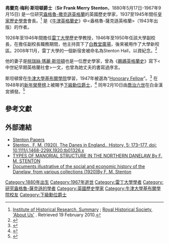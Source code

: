 {{Infobox Person
|name= Frank Merry Stenton
|image=Frank Merry Stenton.jpg
|image_size=200px
|caption=
|birth_name=
|birth_date= {{birth date|1880|5|17|df=yes}}
|birth_place= 英國[[曼徹斯特|曼徹斯特]]
|residence=
|spouse= [[桃瑞絲·瑪麗·斯坦頓|桃瑞絲·瑪麗·斯坦頓]]
|death_date= {{death date and age|1967|9|15|1880|5|17|df=yes}}
|death_place= 英國[[伯克郡|伯克郡]][[雷丁|雷丁]]
|resting_place=
|nationality= [[英國|英國]]
|known_for=
|education=
|alma_mater=
|occupation= 歷史學家
}}
'''弗蘭克·梅利·斯坦頓爵士'''（'''Sir Frank Merry Stenton'''，1880年5月17日-1967年9月15日) 是一位研究[[盎格魯-撒克遜英格蘭|盎格魯-撒克遜英格蘭]]的英國歷史學家，1937至1945年間任[[皇家歷史學會|皇家歷史學會]]會長。<ref>[http://www.history.ac.uk/makinghistory/historians/stenton_frank.html Institute of Historical Research, Summary] {{Wayback|url=http://www.history.ac.uk/makinghistory/historians/stenton_frank.html |date=20120322053753 }}; [http://www.royalhistoricalsociety.org/aboutus.htm Royal Historical Society, 'About Us'] {{webarchive|url=https://web.archive.org/web/20100209163942/http://www.royalhistoricalsociety.org/aboutus.htm |date=2010-02-09 }}. Retrieved 19 February 2010.</ref> 是《[[牛津英格蘭史|牛津英格蘭史]]》中<盎格魯-薩克遜英格蘭>（1943年出版）的作者。

1926年至1946年間擔任[[雷丁大學|雷丁大學]]歷史學教授，1946年至1950年任該大學副校長，在擔任副校長職務期間，他主持買下了[[白教堂廣場|白教堂廣場]]，後來被用作了大學新校區。2008年11月，雷丁大學的一個新宿舍被命名為Stenton Hall，以資紀念。<ref name=frankstent>{{cite web | url = http://www.reading.ac.uk/bulletin/pdfs/489.pdf | title = University of Reading Bulletin (20 November 2008) | publisher = University of Reading | page = 3 | accessdate = 2008-11-20 }}{{Dead link|date=2019年10月 |bot=InternetArchiveBot |fix-attempted=yes }}</ref>

他的妻子是[[桃瑞絲·瑪麗·斯坦頓|桃瑞絲·瑪麗·斯坦頓]]也是一位歷史學家，曾為《[[鵜鶘英格蘭史|鵜鶘英格蘭史]]》寫下<中世紀早期英格蘭社會>一文，也曾為她丈夫的書寫過序言。

斯坦頓曾在[[牛津大學基布爾學院|牛津大學基布爾學院]]學習，1947年被選為“[[Oxbridge_Fellow|Honorary Fellow]]”。<ref>{{cite book|title=The Keble College Centenary Register 1870 – 1970|editor=Drennan, Basil St G.|year=1970|publisher=Keble College, Oxford|isbn=978-0-85033-048-9|page=3}}</ref> 在1948年的[[新年榮譽榜|新年榮譽榜]]上被賜予[[下級勳位爵士|下級勳位爵士]]，<ref>{{London Gazette|issue=38161|supp=yes|startpage=2|date=30 December 1947|accessdate=17 May 2010}}</ref> 同年2月10日由[[喬治六世|喬治六世]]在白金漢宮頒發。<ref>{{London Gazette|issue=38207|startpage=1035|endpage=1036|date=13 February 1948|accessdate=17 May 2010}}</ref>

==參考文獻==
{{reflist}}

==外部連結==
*[http://www.reading.ac.uk/library/special-collections/collections/lib-special-stenton-papers.asp Stenton Papers]{{Dead link}}
*[http://onlinelibrary.wiley.com/doi/10.1111/j.1468-229X.1920.tb01326.x/abstract Stenton., F. M. (1920), The Danes in England.. History, 5: 173–177. doi: 10.1111/j.1468-229X.1920.tb01326.x] {{Wayback|url=http://onlinelibrary.wiley.com/doi/10.1111/j.1468-229X.1920.tb01326.x/abstract |date=20150712021225 }}
*[http://www.archive.org/stream/typesofmanorials02stenuoft/typesofmanorials02stenuoft_djvu.txt TYPES OF MANORIAL STRUCTURE IN THE NORTHERN DANELAW By F. M. STENTON]
*[http://archive.org/stream/documentsillustr00stenuoft#page/n7/mode/2up Documents illustrative of the social and economic history of the Danelaw, from various collections (1920)By F. M. Stenton]
{{Authority control}}
{{DEFAULTSORT:Stenton, Frank}}
[[Category:1880年出生|Category:1880年出生]]
[[Category:1967年逝世|Category:1967年逝世]]
[[Category:雷丁大學學者|Category:雷丁大學學者]]
[[Category:研究盎格魯-薩克遜的學者|Category:研究盎格魯-薩克遜的學者]]
[[Category:英國歷史學家|Category:英國歷史學家]]
[[Category:牛津大學基布爾學院校友|Category:牛津大學基布爾學院校友]]
[[Category:下級勳位爵士|Category:下級勳位爵士]]